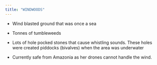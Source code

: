 ```yaml
---
title: "WINDWOODS"
---
```


- Wind blasted ground that was once a sea
- Tonnes of tumbleweeds
- Lots of hole pocked stones that cause whistling sounds. These holes were created piddocks (bivalves) when the area was underwater

- Currently safe from Amazonia as her drones cannot handle the wind.